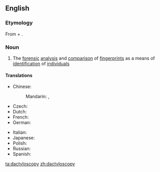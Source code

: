 ==English==

===Etymology===
From {{etyl|grc}} {{term|δάκτυλος||finger|tr=daktylos|lang=grc|sc=polytonic||finger}} + {{term|σκοπέω||I look at|tr=skopeō|lang=grc|sc=polytonic}}.

===Noun===
{{en-noun|-}}

# The [[forensic]] [[analysis]] and [[comparison]] of [[fingerprint]]s as a means of [[identification]] of [[individual]]s

====Translations====
{{trans-top|forensic analysis of fingerprints}}
* Chinese:
*: Mandarin: {{t|zh|指紋法|sc=Hani}}, {{t|zh|指纹法|tr=zhǐwénfǎ|sc=Hani}}
* Czech: {{t-|cs|daktyloskopie|f}}
* Dutch: {{t-|nl|dactyloscopie|f}}
* French: {{t|fr|dactyloscopie|f}}
* German: {{t+|de|Daktyloskopie|f}}
{{trans-mid}}
* Italian: {{t-|it|dattiloscopia|f}}
* Japanese: {{t|ja|指紋鑑定|tr=しもんかんてい, shimon kantei|sc=Jpan}}
* Polish: {{t|pl|daktyloskopia|f}}
* Russian: {{t|ru|дактилоскопия|f|tr=daktiloskopíja|sc=Cyrl}}
* Spanish: {{t|es|dactiloscopia|f}}
{{trans-bottom}}

[[ta:dactyloscopy]]
[[zh:dactyloscopy]]